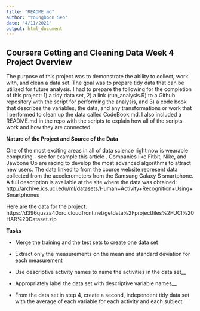 ```yaml
---
title: "README.md"
author: "Younghoon Seo"
date: "4/11/2021"
output: html_document
---
```


## Coursera Getting and Cleaning Data Week 4 Project Overview

The purpose of this project was to demonstrate the ability to collect, work with, and clean a data set. The goal was to prepare tidy data that can be utilized for future analysis. I had to prepare the following for the completion of this project: 1) a tidy data set, 2) a link (run_analysis.R) to a Github repository with the script for performing the analysis, and 3) a code book that describes the variables, the data, and any transformations or work that I performed to clean up the data called CodeBook.md. I also included a README.md in the repo with the scripts to explain how all of the scripts work and how they are connected.

**Nature of the Project and Source of the Data**

One of the most exciting areas in all of data science right now is wearable computing - see for example this article . Companies like Fitbit, Nike, and Jawbone Up are racing to develop the most advanced algorithms to attract new users. The data linked to from the course website represent data collected from the accelerometers from the Samsung Galaxy S smartphone. A full description is available at the site where the data was obtained:
http://archive.ics.uci.edu/ml/datasets/Human+Activity+Recognition+Using+Smartphones 

Here are the data for the project:
https://d396qusza40orc.cloudfront.net/getdata%2Fprojectfiles%2FUCI%20HAR%20Dataset.zip  

**Tasks**

- Merge the training and the test sets to create one data set

- Extract only the measurements on the mean and standard deviation for each measurement

- Use descriptive activity names to name the activities in the data set__

- Appropriately label the data set with descriptive variable names__

- From the data set in step 4, create a second, independent tidy data set with the average of each variable for each activity and each subject
